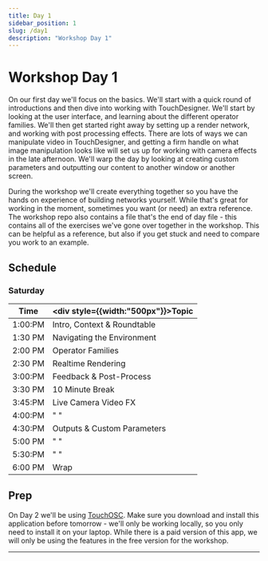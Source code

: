 ```yaml
---
title: Day 1
sidebar_position: 1
slug: /day1
description: "Workshop Day 1"
---
```



# Workshop Day 1

On our first day we'll focus on the basics. We'll start with a quick round of introductions and then dive into working with TouchDesigner. We'll start by looking at the user interface, and learning about the different operator families. We'll then get started right away by setting up a render network, and working with post processing effects. There are lots of ways we can manipulate video in TouchDesigner, and getting a firm handle on what image manipulation looks like will set us up for working with camera effects in the late afternoon. We'll warp the day by looking at creating custom parameters and outputting our content to another window or another screen. 

During the workshop we'll create everything together so you have the hands on experience of building networks yourself. While that's great for working in the moment, sometimes you want (or need) an extra reference. The workshop repo also contains a file that's the end of day file - this contains all of the exercises we've gone over together in the workshop. This can be helpful as a reference, but also if you get stuck and need to compare you work to an example.

## Schedule

### Saturday 
| Time    | <div style={{width:"500px"}}>Topic</div> |
| ------- | :--------------------------------------- |
| 1:00:PM | Intro, Context & Roundtable              |
| 1:30 PM | Navigating the Environment               |
| 2:00 PM | Operator Families                        |
| 2:30 PM | Realtime Rendering                       |
| 3:00:PM | Feedback & Post-Process                  |
| 3:30 PM | 10 Minute Break                          |
| 3:45:PM | Live Camera Video FX                     |
| 4:00:PM | "                        "               |
| 4:30:PM | Outputs & Custom Parameters              |
| 5:00 PM | "                        "               |
| 5:30:PM | "                        "               |
| 6:00 PM | Wrap                                     |
## Prep

On Day 2 we'll be using [TouchOSC]. Make sure you download and install this application before tomorrow - we'll only be working locally, so you only need to install it on your laptop. While there is a paid version of this app, we will only be using the features in the free version for the workshop.

---
<DocCardList />

<!-- links -->

[TouchOSC]: https://hexler.net/touchosc
